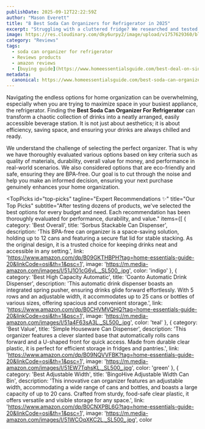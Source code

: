 ```yaml
---
publishDate: 2025-09-12T22:22:59Z
author: "Mason Everett"
title: "8 Best Soda Can Organizers for Refrigerator in 2025"
excerpt: "Struggling with a cluttered fridge? We researched and tested the top soda can organizers to help you effortlessly organize and access your favorite beverages."
image: https://res.cloudinary.com/dky6urpy2/image/upload/v1757629360/blog_image_1757629359_wjj1lb.webp
category: "Reviews"
tags:
  - soda can organizer for refrigerator
  - Reviews products
  - amazon reviews
  - [buying guide](https://www.homeessentialsguide.com/best-deal-on-side-by-side-refrigerator)
metadata:
  canonical: https://www.homeessentialsguide.com/best-soda-can-organizer-for-refrigerator
---
```



Navigating the endless options for home organization can be overwhelming, especially when you are trying to maximize space in your busiest appliance, the refrigerator. Finding the **Best Soda Can Organizer For Refrigerator** can transform a chaotic collection of drinks into a neatly arranged, easily accessible beverage station. It is not just about aesthetics; it is about efficiency, saving space, and ensuring your drinks are always chilled and ready.

We understand the challenge of selecting the perfect organizer. That is why we have thoroughly evaluated various options based on key criteria such as quality of materials, durability, overall value for money, and performance in real-world scenarios. We also considered options that are eco-friendly and safe, ensuring they are BPA-free. Our goal is to cut through the noise and help you make an informed decision, ensuring your next purchase genuinely enhances your home organization.

<TopPicks
  id="top-picks"
  tagline="Expert Recommendations ✨"
  title="Our Top Picks"
  subtitle="After testing dozens of products, we've selected the best options for every budget and need. Each recommendation has been thoroughly evaluated for performance, durability, and value."
  items={[
    {
      category: 'Best Overall',
      title: 'Sorbus Stackable Can Dispenser',
      description: 'This BPA-free can organizer is a space-saving solution, holding up to 12 cans and featuring a secure flat lid for stable stacking. As the original design, it is a trusted choice for keeping drinks neat and accessible in any setting.',
      link: 'https://www.amazon.com/dp/B09GKTHBPH?tag=home-essentials-guide-20&linkCode=osi&th=1&psc=1',
      image: 'https://m.media-amazon.com/images/I/51J1O1cG6vL._SL500_.jpg',
      color: 'indigo'
    },
    {
      category: 'Best High Capacity Automatic',
      title: 'Coanto Automatic Drink Dispenser',
      description: 'This automatic drink dispenser boasts an integrated spring pusher, ensuring drinks glide forward effortlessly. With 5 rows and an adjustable width, it accommodates up to 25 cans or bottles of various sizes, offering spacious and convenient storage.',
      link: 'https://www.amazon.com/dp/B0CHVMVQHQ?tag=home-essentials-guide-20&linkCode=osi&th=1&psc=1',
      image: 'https://m.media-amazon.com/images/I/51a4F63sA3L._SL500_.jpg',
      color: 'teal'
    },
    {
      category: 'Best Value',
      title: 'Simple Houseware Can Dispenser',
      description: 'This organizer features a clever slanted base that automatically rolls cans forward and a U-shaped front for quick access. Made from durable clear plastic, it is perfect for efficient storage in fridges and pantries.',
      link: 'https://www.amazon.com/dp/B09NQVVFBK?tag=home-essentials-guide-20&linkCode=osi&th=1&psc=1',
      image: 'https://m.media-amazon.com/images/I/51EW7TqhsKL._SL500_.jpg',
      color: 'green'
    },
    {
      category: 'Best Adjustable Width',
      title: 'BingoHive Adjustable Width Can Bin',
      description: 'This innovative can organizer features an adjustable width, accommodating a wide range of cans and bottles, and boasts a large capacity of up to 20 cans. Crafted from sturdy, food-safe clear plastic, it offers versatile and visible storage for any space.',
      link: 'https://www.amazon.com/dp/B0CNXPBL6G?tag=home-essentials-guide-20&linkCode=osi&th=1&psc=1',
      image: 'https://m.media-amazon.com/images/I/51WCOqXKC2L._SL500_.jpg',
      color